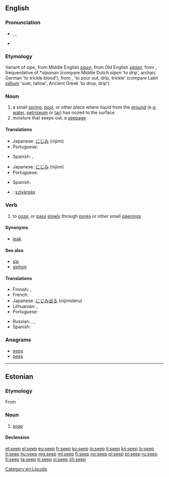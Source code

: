 ==English==
{{wikipedia}}

===Pronunciation===
* {{enPR|sēp}}, {{IPA|/siːp/}}, {{X-SAMPA|/si:p/}}
* {{rhymes|iːp}}

===Etymology===
Variant of ''sipe'', from Middle English ''[[sipen]]'', from Old English ''[[sipian]]'', from {{etyl|gem-pro|en}} {{recons|sīpōnan|lang=gem-pro}}, frequentative of *''sīpanan'' (compare Middle Dutch ''sīpen'' 'to drip', archaic German {{term|seifen}} 'to trickle blood'), from {{etyl|ine-pro|en}} {{recons|seib|lang=ine-pro}}, {{recons|sib-|lang=ine-pro}} 'to pour out, drip, trickle' (compare Latin ''[[sebum#Latin|sēbum]]'' 'suet, tallow', Ancient Greek {{term|εἴβω|lang=grc|tr=eíbō}} 'to drop, drip').

===Noun===
{{en-noun}}

# a small [[spring]], [[pool]], or other place where liquid from the [[ground]] (e.g. [[water]], [[petroleum]] or [[tar]]) has oozed to the surface
# moisture that seeps out; a [[seepage]]

====Translations====
{{trans-top|a place where water seeps out of the ground}}
* Japanese: [[にじみ]] (nijimi)
* Portuguese: {{t+|pt|jazida|f}}
{{trans-mid}}
* Spanish: {{t+|es|fuente|f}}, {{t-|es|emanación|f}}
{{trans-bottom}}

{{trans-top|a seepage}}
* Japanese: [[にじみ]] (nijimi)
* Portuguese: {{t-|pt|infiltração|f}}
{{trans-mid}}
* Spanish: {{t-|es|filtración}}
{{trans-bottom}}

{{checktrans}}
* {{ttbc|hu}}: [[szivárgás]]

===Verb===
{{en-verb}}

# to [[ooze]], or [[pass]] [[slowly]] through [[pore]]s or other small [[opening]]s

====Synonyms====
* [[leak]]

====See also====
* [[sip]]
* [[siphon]]

====Translations====
{{trans-top|to ooze through pores}}
* Finnish: {{t-|fi|tihkua}}, {{t+|fi|vuotaa}}
* French: {{t+|fr|s'infiltrer}} {{t+|fr|suinter}}
* Japanese: [[にじみ出る]] (nijimideru)
* Lithuanian: {{t-|lt|sunktis}}, {{t-|lt|skverbtis}}
* Portuguese: {{t+|pt|escoar}}
{{trans-mid}}
* Russian: {{t+|ru|сочиться|sc=Cyrl|tr=sočít'sja|alt=сочи́ться}} {{pf.}}, {{t+|ru|просачиваться|sc=Cyrl|tr=prosáčivat'sja|alt=проса́чиваться}} {{impf}}, {{t+|ru|просочиться|sc=Cyrl|tr=prosočít'sja|alt=просочи́ться}} {{pf.}}
* Spanish: {{t-|es|filtrar}}
{{trans-bottom}}

===Anagrams===
* [[eeps#English|eeps]]
* [[pees#English|pees]]

[[Category:en:Liquids]]

----

==Estonian==

===Etymology===
From {{etyl|de|et}} {{term|Seife|lang=de}}

===Noun===
{{et-noun|seebi|seepi}}

# [[soap]]

====Declension====
{{et-decl2|seebi|seepi|seepide|seepe||seepi|||seepisid|type=paks}}

[[et:seep]]
[[el:seep]]
[[eu:seep]]
[[fr:seep]]
[[ko:seep]]
[[io:seep]]
[[it:seep]]
[[kn:seep]]
[[lo:seep]]
[[lt:seep]]
[[hu:seep]]
[[mg:seep]]
[[ml:seep]]
[[fj:seep]]
[[no:seep]]
[[pl:seep]]
[[pt:seep]]
[[ru:seep]]
[[fi:seep]]
[[ta:seep]]
[[tr:seep]]
[[vi:seep]]
[[zh:seep]]